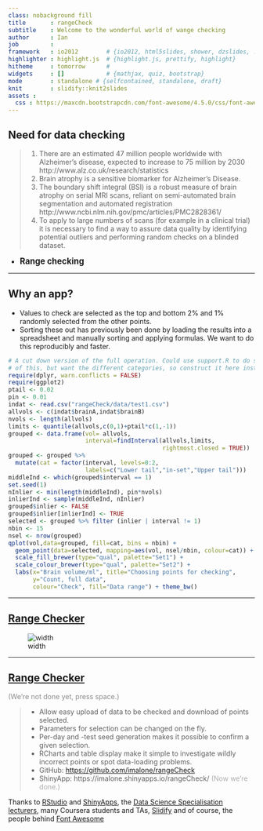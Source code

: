 ```yaml
---
class: nobackground fill
title       : rangeCheck
subtitle    : Welcome to the wonderful world of wange checking
author      : Ian
job         : 
framework   : io2012        # {io2012, html5slides, shower, dzslides, ...}
highlighter : highlight.js  # {highlight.js, prettify, highlight}
hitheme     : tomorrow      # 
widgets     : []            # {mathjax, quiz, bootstrap}
mode        : standalone # {selfcontained, standalone, draft}
knit        : slidify::knit2slides
assets :
  css : https://maxcdn.bootstrapcdn.com/font-awesome/4.5.0/css/font-awesome.min.css
---
```


<style>
.strong {
  font-weight: bold;
  font-size: larger;
}
</style>
## Need for data checking

> 1. There are an estimated 47 million people worldwide with Alzheimer's disease, expected to increase to 75 million by 2030 http://www.alz.co.uk/research/statistics
> 2. Brain atrophy is a sensitive biomarker for Alzheimer's Disease. 
> 3. The boundary shift integral (BSI) is a robust measure of brain atrophy on serial MRI scans, reliant on semi-automated brain segmentation and automated registration http://www.ncbi.nlm.nih.gov/pmc/articles/PMC2828361/
> 4. To apply to large numbers of scans (for example in a clinical trial) it is necessary to find a way to assure data quality by
identifying potential outliers and performing random checks on a
blinded dataset.

<ul class="build incremental">
<li class="strong">Range checking</li>
</ul>

---

## Why an app?

* Values to check are selected as the top and bottom 2% and 1% randomly selected from the other points.
* Sorting these out has previously been done by loading the results into a spreadsheet and manually sorting and applying formulas. We want to do this reproducibly and faster.

```r
# A cut down version of the full operation. Could use support.R to do some
# of this, but want the different categories, so construct it here instead.
require(dplyr, warn.conflicts = FALSE)
require(ggplot2)
ptail <- 0.02
pin <- 0.01
indat <- read.csv("rangeCheck/data/test1.csv")
allvols <- c(indat$brainA,indat$brainB)
nvols <- length(allvols)
limits <- quantile(allvols,c(0,1)+ptail*c(1,-1))
grouped <- data.frame(vol= allvols,
                      interval=findInterval(allvols,limits,
                                            rightmost.closed = TRUE))
grouped <- grouped %>%
  mutate(cat = factor(interval, levels=0:2,
                      labels=c("Lower tail","in-set","Upper tail")))
middleInd <- which(grouped$interval == 1)
set.seed(1)
nInlier <- min(length(middleInd), pin*nvols)
inlierInd <- sample(middleInd, nInlier)
grouped$inlier <- FALSE
grouped$inlier[inlierInd] <- TRUE
selected <- grouped %>% filter (inlier | interval != 1)
nbin <- 15
nsel <- nrow(grouped)
qplot(vol,data=grouped, fill=cat, bins = nbin) +
  geom_point(data=selected, mapping=aes(vol, nsel/nbin, colour=cat)) +
  scale_fill_brewer(type="qual", palette="Set1") +
  scale_colour_brewer(type="qual", palette="Set2") +
  labs(x="Brain volume/ml", title="Choosing points for checking",
       y="Count, full data",
       colour="Check", fill="Data range") + theme_bw()
```

---

## [Range Checker](https://imalone.shinyapps.io/rangeCheck/)

<style type='text/css'>
img { max-height: 560px;
      max-width:  960px;
      }
</style>

![width](assets/img/screenshot.png)

---

## [Range Checker](https://imalone.shinyapps.io/rangeCheck/)

<p style='opacity: 0.5'>(We're not done yet, press space.)</p>

> * Allow easy upload of data to be checked and download of points selected.
> * Parameters for selection can be changed on the fly.
> * Per-day and -test seed generation makes it possible to confirm a given selection.
> * RCharts and table display make it simple to investigate wildly incorrect points or spot data-loading problems.
> * GitHub: <a href="https://github.com/imalone/rangeCheck" target="_blank"><i class="fa fa-github fa-2x"></i>https://github.com/imalone/rangeCheck</a>
> * ShinyApp: https://imalone.shinyapps.io/rangeCheck/ <span style="opacity: 0.5">(Now we're done.)</span>

Thanks to [RStudio](https://www.rstudio.com/) and [ShinyApps](https://www.shinyapps.io/), the [Data Science Specialisation lecturers](https://github.com/DataScienceSpecialization/courses/), many Coursera students and TAs, [Slidify](http://slidify.org/) and of course, the people behind [<i class="fa fa-fort-awesome"></i>Font Awesome](https://fortawesome.github.io/Font-Awesome/)

